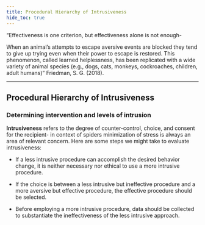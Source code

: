 ```yaml
---
title: Procedural Hierarchy of Intrusiveness
hide_toc: true
---
```

<Callout variant="info">

“Effectiveness is one criterion, but effectiveness alone is not enough-

When an animal’s attempts to escape aversive events are blocked they tend to give up trying even when their power to escape is restored. This phenomenon, called learned helplessness, has been replicated with a wide variety of animal species (e.g., dogs, cats, monkeys, cockroaches, children, adult humans)” Friedman, S. G. (2018).
</Callout>

---

## Procedural Hierarchy of Intrusiveness


### Determining intervention and levels of intrusion

**Intrusiveness** refers to the degree of counter-control, choice, and consent for the recipient- in context of spiders minimization of stress is always an area of relevant concern. Here are some steps we might take to evaluate intrusiveness:

- If a less intrusive procedure can accomplish the desired behavior change, it is neither necessary nor ethical to use a more intrusive procedure.
   
- If the choice is between a less intrusive but ineffective procedure and a more aversive but effective procedure, the effective procedure should be selected.

- Before employing a more intrusive procedure, data should be collected to substantiate the ineffectiveness of the less intrusive approach.

